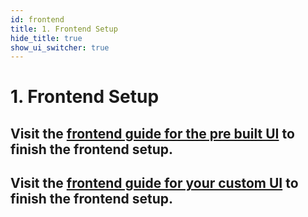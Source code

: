 ```yaml
---
id: frontend
title: 1. Frontend Setup
hide_title: true
show_ui_switcher: true
---
```


<!-- COPY DOCS -->
<!-- ./thirdpartyemailpassword/serverless/with-aws-lambda/frontend.mdx -->


# 1. Frontend Setup

<PreBuiltOrCustomUISwitcher>

<PreBuiltUIContent>

## Visit the [frontend guide for the pre built UI](../../pre-built-ui/setup/frontend) to finish the frontend setup.

</PreBuiltUIContent>

<CustomUIContent>

## Visit the [frontend guide for your custom UI](../../custom-ui/init/frontend) to finish the frontend setup.

</CustomUIContent>

</PreBuiltOrCustomUISwitcher>
